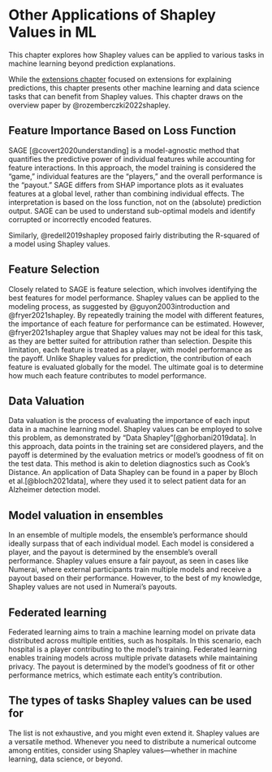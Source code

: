 # Other Applications of Shapley Values in ML

This chapter explores how Shapley values can be applied to various tasks in machine learning beyond prediction explanations.

While the [extensions chapter](extensions) focused on extensions for explaining predictions, this chapter presents other machine learning and data science tasks that can benefit from Shapley values. This chapter draws on the overview paper by @rozemberczki2022shapley.

## Feature Importance Based on Loss Function

SAGE [@covert2020understanding] is a model-agnostic method that quantifies the predictive power of individual features while accounting for feature interactions. In this approach, the model training is considered the "game," individual features are the "players," and the overall performance is the "payout." SAGE differs from SHAP importance plots as it evaluates features at a global level, rather than combining individual effects. The interpretation is based on the loss function, not on the (absolute) prediction output. SAGE can be used to understand sub-optimal models and identify corrupted or incorrectly encoded features.

Similarly, @redell2019shapley proposed fairly distributing the R-squared of a model using Shapley values.

## Feature Selection

Closely related to SAGE is feature selection, which involves identifying the best features for model performance. Shapley values can be applied to the modeling process, as suggested by @guyon2003introduction and @fryer2021shapley. By repeatedly training the model with different features, the importance of each feature for performance can be estimated. However, @fryer2021shapley argue that Shapley values may not be ideal for this task, as they are better suited for attribution rather than selection. Despite this limitation, each feature is treated as a player, with model performance as the payoff. Unlike Shapley values for prediction, the contribution of each feature is evaluated globally for the model. The ultimate goal is to determine how much each feature contributes to model performance.

## Data Valuation
Data valuation is the process of evaluating the importance of each input data in a machine learning model.
Shapley values can be employed to solve this problem, as demonstrated by "Data Shapley"[@ghorbani2019data].
In this approach, data points in the training set are considered players, and the payoff is determined by the evaluation metrics or model's goodness of fit on the test data.
This method is akin to deletion diagnostics such as Cook's Distance.
An application of Data Shapley can be found in a paper by Bloch et al.[@bloch2021data], where they used it to select patient data for an Alzheimer detection model.

## Model valuation in ensembles

In an ensemble of multiple models, the ensemble's performance should ideally surpass that of each individual model.
Each model is considered a player, and the payout is determined by the ensemble's overall performance.
Shapley values ensure a fair payout, as seen in cases like Numerai, where external participants train multiple models and receive a payout based on their performance.
However, to the best of my knowledge, Shapley values are not used in Numerai's payouts.

## Federated learning

Federated learning aims to train a machine learning model on private data distributed across multiple entities, such as hospitals.
In this scenario, each hospital is a player contributing to the model's training.
Federated learning enables training models across multiple private datasets while maintaining privacy.
The payout is determined by the model's goodness of fit or other performance metrics, which estimate each entity's contribution.

## The types of tasks Shapley values can be used for

The list is not exhaustive, and you might even extend it.
Shapley values are a versatile method.
Whenever you need to distribute a numerical outcome among entities, consider using Shapley values—whether in machine learning, data science, or beyond.
